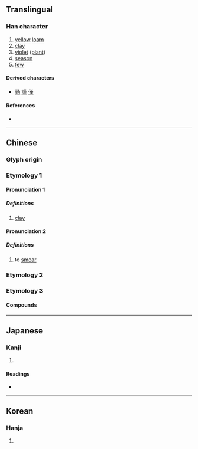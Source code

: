 {{character info/new}}
{{also|菫|暵|𦰌}}
==Translingual==

===Han character===
{{Han char|rn=32|rad=土|as=08|sn=11|four=44104|canj=TLQM|ids=⿳⿱廿中一土}}

# [[yellow]] [[loam]]
# [[clay]]
# [[violet]] ([[plant]])
# [[season]]
# [[few]]

====Derived characters====
* [[勤]] [[謹]] [[僅]]

====References====
* {{Han ref|kx=0232.050|dkj=05212|dj=0469.070|hdz=10450.020|uh=5807|ud=22535|bh=D4BB|bd=54459}}

----

==Chinese==
{{zh-forms}}

===Glyph origin===
{{Han etym}}
<!--|c=gan2
|mn=kín/kīn

Are these pronounciation of Etymology 2?
-->
===Etymology 1===

====Pronunciation 1====
{{zh-pron
|m=qín
|mc=1
|oc=y
|cat=n
}}
=====Definitions=====
{{zh-hanzi}}

# [[clay]]

====Pronunciation 2====
{{zh-pron
|m=jǐn
|mc=2
|oc=y
|cat=v
}}

=====Definitions=====
{{zh-hanzi}}
# to [[smear]]

===Etymology 2===
{{zh-see|蓳|v}}

===Etymology 3===
{{zh-see|僅|a}}

====Compounds====
{{zh-der|堇堇}}

----

==Japanese==

===Kanji===
{{ja-kanji|grade=|rs=土08}}

# {{defn|lang=ja|sort=土08}}

====Readings====
* {{ja-readings|on=[[きん]] (kin)|kun=[[すみれ]] (sumire)}}

----

==Korean==

===Hanja===
{{ko-hanja|hangeul=근|rv=geun|mr=kŭn}}

# {{defn|lang=ko|sort=土08}}